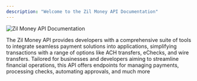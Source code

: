 ```yaml
---
description: "Welcome to the Zil Money API Documentation"
---
```


<img alt="Zil Money API Documentation" title="Zil Money API Documentation" classname="hidden dark:block" src="cover.png" />

The Zil Money API provides developers with a comprehensive suite of tools to integrate seamless payment solutions into applications, simplifying transactions with a range of options like ACH transfers, eChecks, and wire transfers. Tailored for businesses and developers aiming to streamline financial operations, this API offers endpoints for managing payments, processing checks, automating approvals, and much more